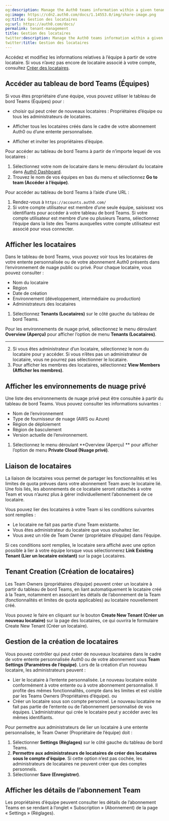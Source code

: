 ```yaml
---
og:description: Manage the Auth0 teams information within a given tenant.
og:image: https://cdn2.auth0.com/docs/1.14553.0/img/share-image.png
og:title: Gestion des locataires
og:url: https://auth0.com/docs/
permalink: tenant-management
title: Gestion des locataires
twitter:description: Manage the Auth0 teams information within a given tenant.
twitter:title: Gestion des locataires
---
```


Accédez et modifiez les informations relatives à l’équipe à partir de votre locataire. Si vous n’avez pas encore de locataire associé à votre compte, consultez [Créer des locataires](/get-started/create-tenants).

## Accéder au tableau de bord Teams (Équipes)

Si vous êtes propriétaire d’une équipe, vous pouvez utiliser le tableau de bord Teams (Équipes) pour :

* choisir qui peut créer de nouveaux locataires : Propriétaires d’équipe ou tous les administrateurs de locataires.



* Afficher tous les locataires créés dans le cadre de votre abonnement Auth0 ou d’une entente personnalisée.
* Afficher et inviter les propriétaires d’équipe.

Pour accéder au tableau de bord Teams à partir de n’importe lequel de vos locataires :

1. Sélectionnez votre nom de locataire dans le menu déroulant du locataire dans [Auth0 Dashboard](https://manage.auth0.com/dashboard).
2. Trouvez le nom de vos équipes en bas du menu et sélectionnez **Go to team (Accéder à l’équipe)**.

Pour accéder au tableau de bord Teams à l’aide d’une URL :

1. Rendez-vous à `https://accounts.auth0.com/
`
2. Si votre compte utilisateur est membre d’une seule équipe, saisissez vos identifiants pour accéder à votre tableau de bord Teams. Si votre compte utilisateur est membre d’une ou plusieurs Teams, sélectionnez l’équipe dans la liste des Teams auxquelles votre compte utilisateur est associé pour vous connecter.



## Afficher les locataires

Dans le tableau de bord Teams, vous pouvez voir tous les locataires de votre entente personnalisée ou de votre abonnement Auth0 présents dans l’environnement de nuage public ou privé. Pour chaque locataire, vous pouvez consulter :

* Nom du locataire
* Région
* Date de création
* Environnement (développement, intermédiaire ou production)
* Administrateurs des locataires

1. Sélectionnez **Tenants (Locataires)** sur le côté gauche du tableau de bord Teams.

Pour les environnements de nuage privé, sélectionnez le menu déroulant **Overview (Aperçu)** pour afficher l’option de menu **Tenants (Locataires)**.
 ** **
2. Si vous êtes administrateur d’un locataire, sélectionnez le nom du locataire pour y accéder. Si vous n’êtes pas un administrateur de locataire, vous ne pourrez pas sélectionner le locataire.
3. Pour afficher les membres des locataires, sélectionnez **View Members (Afficher les membres)**.

## Afficher les environnements de nuage privé

Une liste des environnements de nuage privé peut être consultée à partir du tableau de bord Teams. Vous pouvez consulter les informations suivantes :

* Nom de l’environnement
* Type de fournisseur de nuage (AWS ou Azure)
* Région de déploiement
* Région de basculement
* Version actuelle de l’environnement.

1. Sélectionnez le menu déroulant **Overview (Aperçu) ** pour afficher l’option de menu **Private Cloud (Nuage privé)**.

## Liaison de locataires



La liaison de locataires vous permet de partager les fonctionnalités et les limites de quota prévues dans votre abonnement Team avec le locataire lié. Une fois liés, les abonnements de ce locataire seront rattachés à votre Team et vous n’aurez plus à gérer individuellement l’abonnement de ce locataire.

Vous pouvez lier des locataires à votre Team si les conditions suivantes sont remplies :

* Le locataire ne fait pas partie d’une Team existante.
* Vous êtes administrateur du locataire que vous souhaitez lier.
* Vous avez un rôle de Team Owner (propriétaire d’équipe) dans l’équipe.



Si ces conditions sont remplies, le locataire sera affiché avec une option possible à lier à votre équipe lorsque vous sélectionnerez **Link Existing Tenant (Lier un locataire existant)** sur la page Locataires.

## Tenant Creation (Création de locataires)



Les Team Owners (propriétaires d’équipe) peuvent créer un locataire à partir du tableau de bord Teams, en liant automatiquement le locataire créé à la Team, notamment en associant les détails de l’abonnement de la Team (fonctionnalités et limites de quota applicables) au locataire nouvellement créé.

Vous pouvez le faire en cliquant sur le bouton **Create New Tenant (Créer un nouveau locataire)** sur la page des locataires, ce qui ouvrira le formulaire Create New Tenant (Créer un locataire).

## Gestion de la création de locataires



Vous pouvez contrôler qui peut créer de nouveaux locataires dans le cadre de votre entente personnalisée Auth0 ou de votre abonnement sous **Team Settings (Paramètres de l’équipe)**. Lors de la création d’un nouveau locataire, les administrateurs peuvent :

* Lier le locataire à l’entente personnalisée. Le nouveau locataire existe conformément à votre entente ou à votre abonnement personnalisé. Il profite des mêmes fonctionnalités, compte dans les limites et est visible par les Teams Owners (Propriétaires d’équipe).
ou
* Créer un locataire sous son compte personnel. Le nouveau locataire ne fait pas partie de l’entente ou de l’abonnement personnalisé de vos équipes. L’administrateur qui crée le locataire peut y accéder avec les mêmes identifiants.

Pour permettre aux administrateurs de lier un locataire à une entente personnalisée, le Team Owner (Propriétaire de l’équipe) doit :

1. Sélectionner **Settings (Réglages)** sur le côté gauche du tableau de bord Teams.
2. **Permettre aux administrateurs de locataires de créer des locataires sous le compte d’équipe**. Si cette option n’est pas cochée, les administrateurs de locataires ne peuvent créer que des comptes personnels.
3. Sélectionner **Save (Enregistrer)**.

## Afficher les détails de l’abonnement Team



Les propriétaires d’équipe peuvent consulter les détails de l’abonnement Teams en se rendant à l’onglet « Subscription » (Abonnement) de la page « Settings » (Réglages).